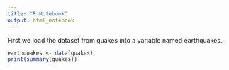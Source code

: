 ```yaml
---
title: "R Notebook"
output: html_notebook
---
```

First we load the dataset from quakes into a variable named earthquakes.

```r
earthquakes <- data(quakes)
print(summary(quakes))
```